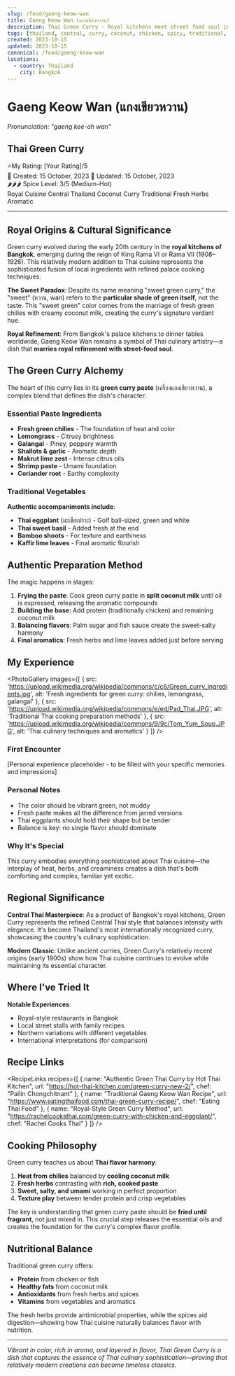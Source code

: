 ```yaml
---
slug: /food/gaeng-keow-wan
title: Gaeng Keow Wan (แกงเขียวหวาน)
description: Thai Green Curry - Royal kitchens meet street food soul in this aromatic masterpiece
tags: [thailand, central, curry, coconut, chicken, spicy, traditional, royal-cuisine, green-chilies, basil]
created: 2023-10-15
updated: 2023-10-15
canonical: /food/gaeng-keow-wan
locations:
  - country: Thailand
    city: Bangkok
---
```



# Gaeng Keow Wan (แกงเขียวหวาน)
*Pronunciation: "gaeng kee-oh wan"*

## Thai Green Curry

<div className="food-rating">
  <span className="star">⭐</span>My Rating: [Your Rating]/5
</div>

<div className="food-metadata">
  <span className="food-date">📅 Created: 15 October, 2023</span>
  <span className="food-date">🔄 Updated: 15 October, 2023</span>
</div>


<div className="spice-level">
  🌶️🌶️🌶️ Spice Level: 3/5 (Medium-Hot)
</div>


<div className="food-tags">
  <span className="food-tag">Royal Cuisine</span>
  <span className="food-tag">Central Thailand</span>
  <span className="food-tag">Coconut Curry</span>
  <span className="food-tag">Traditional</span>
  <span className="food-tag">Fresh Herbs</span>
  <span className="food-tag">Aromatic</span>
</div>


---

## Royal Origins & Cultural Significance

Green curry evolved during the early 20th century in the **royal kitchens of Bangkok**, emerging during the reign of King Rama VI or Rama VII (1908–1926). This relatively modern addition to Thai cuisine represents the sophisticated fusion of local ingredients with refined palace cooking techniques.

**The Sweet Paradox**: Despite its name meaning "sweet green curry," the "sweet" (หวาน, wan) refers to the **particular shade of green itself**, not the taste. This "sweet green" color comes from the marriage of fresh green chilies with creamy coconut milk, creating the curry's signature verdant hue.

**Royal Refinement**: From Bangkok's palace kitchens to dinner tables worldwide, Gaeng Keow Wan remains a symbol of Thai culinary artistry—a dish that **marries royal refinement with street-food soul**.

## The Green Curry Alchemy

The heart of this curry lies in its **green curry paste** (เครื่องแกงเขียวหวาน), a complex blend that defines the dish's character:

### Essential Paste Ingredients
- **Fresh green chilies** - The foundation of heat and color
- **Lemongrass** - Citrusy brightness
- **Galangal** - Piney, peppery warmth
- **Shallots & garlic** - Aromatic depth
- **Makrut lime zest** - Intense citrus oils
- **Shrimp paste** - Umami foundation
- **Coriander root** - Earthy complexity

### Traditional Vegetables
**Authentic accompaniments include**:
- **Thai eggplant** (มะเขือเปราะ) - Golf ball-sized, green and white
- **Thai sweet basil** - Added fresh at the end
- **Bamboo shoots** - For texture and earthiness
- **Kaffir lime leaves** - Final aromatic flourish

## Authentic Preparation Method

The magic happens in stages:

1. **Frying the paste**: Cook green curry paste in **split coconut milk** until oil is expressed, releasing the aromatic compounds
2. **Building the base**: Add protein (traditionally chicken) and remaining coconut milk
3. **Balancing flavors**: Palm sugar and fish sauce create the sweet-salty harmony
4. **Final aromatics**: Fresh herbs and lime leaves added just before serving

## My Experience

<PhotoGallery
  images={[
    { src: 'https://upload.wikimedia.org/wikipedia/commons/c/c6/Green_curry_ingredients.jpg', alt: 'Fresh ingredients for green curry: chilies, lemongrass, galangal' },
    { src: 'https://upload.wikimedia.org/wikipedia/commons/e/ed/Pad_Thai.JPG', alt: 'Traditional Thai cooking preparation methods' },
    { src: 'https://upload.wikimedia.org/wikipedia/commons/9/9c/Tom_Yum_Soup.JPG', alt: 'Thai culinary techniques and aromatics' }
  ]}
/>

### First Encounter
[Personal experience placeholder - to be filled with your specific memories and impressions]

### Personal Notes
- The color should be vibrant green, not muddy
- Fresh paste makes all the difference from jarred versions
- Thai eggplants should hold their shape but be tender
- Balance is key: no single flavor should dominate

### Why It's Special
This curry embodies everything sophisticated about Thai cuisine—the interplay of heat, herbs, and creaminess creates a dish that's both comforting and complex, familiar yet exotic.

## Regional Significance

**Central Thai Masterpiece**: As a product of Bangkok's royal kitchens, Green Curry represents the refined Central Thai style that balances intensity with elegance. It's become Thailand's most internationally recognized curry, showcasing the country's culinary sophistication.

**Modern Classic**: Unlike ancient curries, Green Curry's relatively recent origins (early 1900s) show how Thai cuisine continues to evolve while maintaining its essential character.

## Where I've Tried It

<MapEmbed
  location="Bangkok, Thailand"
  description="From royal-style restaurants to local street stalls throughout Central Thailand"
/>

**Notable Experiences**:
- Royal-style restaurants in Bangkok
- Local street stalls with family recipes
- Northern variations with different vegetables
- International interpretations (for comparison)

## Recipe Links

<RecipeLinks
  recipes={[
    {
      name: "Authentic Green Thai Curry by Hot Thai Kitchen",
      url: "https://hot-thai-kitchen.com/green-curry-new-2/",
      chef: "Pailin Chongchitnant"
    },
    {
      name: "Traditional Gaeng Keow Wan Recipe",
      url: "https://www.eatingthaifood.com/thai-green-curry-recipe/",
      chef: "Eating Thai Food"
    },
    {
      name: "Royal-Style Green Curry Method",
      url: "https://rachelcooksthai.com/green-curry-with-chicken-and-eggplant/",
      chef: "Rachel Cooks Thai"
    }
  ]}
/>

## Cooking Philosophy

Green curry teaches us about **Thai flavor harmony**:

1. **Heat from chilies** balanced by **cooling coconut milk**
2. **Fresh herbs** contrasting with **rich, cooked paste**
3. **Sweet, salty, and umami** working in perfect proportion
4. **Texture play** between tender protein and crisp vegetables

The key is understanding that green curry paste should be **fried until fragrant**, not just mixed in. This crucial step releases the essential oils and creates the foundation for the curry's complex flavor profile.

## Nutritional Balance

Traditional green curry offers:
- **Protein** from chicken or fish
- **Healthy fats** from coconut milk
- **Antioxidants** from fresh herbs and spices
- **Vitamins** from vegetables and aromatics

The fresh herbs provide antimicrobial properties, while the spices aid digestion—showing how Thai cuisine naturally balances flavor with nutrition.

---

*Vibrant in color, rich in aroma, and layered in flavor, Thai Green Curry is a dish that captures the essence of Thai culinary sophistication—proving that relatively modern creations can become timeless classics.*